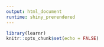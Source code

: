 ```yaml
---
output: html_document
runtime: shiny_prerendered
---
```


```r
library(learnr)
knitr::opts_chunk$set(echo = FALSE)
```

```r
```
